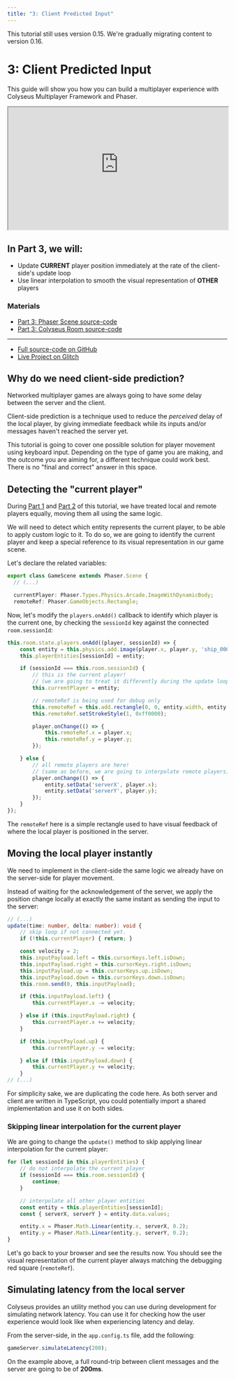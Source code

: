```yaml
---
title: "3: Client Predicted Input"
---
```


<Callout type="warning">
    This tutorial still uses version 0.15. We're gradually migrating content to version 0.16.
</Callout>

# 3: Client Predicted Input

This guide will show you how you can build a multiplayer experience with Colyseus Multiplayer Framework and Phaser.

<iframe src="https://colyseus-phaser-tutorial.glitch.me/#part3" width="100%" height="280"></iframe>

## In Part 3, we will:

- Update **CURRENT** player position immediately at the rate of the client-side's update loop
- Use linear interpolation to smooth the visual representation of **OTHER** players

### Materials

- [<LinkIcon/> Part 3: Phaser Scene source-code](https://github.com/colyseus/tutorial-phaser/blob/master/client/src/scenes/Part3Scene.ts)
- [<LinkIcon/> Part 3: Colyseus Room source-code](https://github.com/colyseus/tutorial-phaser/blob/master/server/src/rooms/Part3Room.ts)

---

- [<LinkIcon/> Full source-code on GitHub](https://github.com/colyseus/tutorial-phaser)
- [<LinkIcon/> Live Project on Glitch](https://glitch.com/~colyseus-phaser-tutorial)

## Why do we need client-side prediction?

Networked multiplayer games are always going to have _some_ delay between the server and the client.

Client-side prediction is a technique used to reduce the _perceived_ delay of the local player, by giving immediate feedback while its inputs and/or messages haven't reached the server yet.

This tutorial is going to cover one possible solution for player movement using keyboard input. Depending on the type of game you are making, and the outcome you are aiming for, a different technique could work best. There is no "final and correct" answer in this space.

## Detecting the "current player"

During [Part 1](basic-player-movement) and [Part 2](linear-interpolation) of this tutorial, we have treated local and remote players equally, moving them all using the same logic.

We will need to detect which entity represents the current player, to be able to apply custom logic to it.
To do so, we are going to identify the current player and keep a special reference to its visual representation in our game scene.

Let's declare the related variables:

```typescript
export class GameScene extends Phaser.Scene {
  // (...)

  currentPlayer: Phaser.Types.Physics.Arcade.ImageWithDynamicBody;
  remoteRef: Phaser.GameObjects.Rectangle;
```

Now, let's modify the `players.onAdd()` callback to identify which player is the current one, by checking the `sessionId` key against the connected `room.sessionId`:

```typescript
this.room.state.players.onAdd((player, sessionId) => {
    const entity = this.physics.add.image(player.x, player.y, 'ship_0001');
    this.playerEntities[sessionId] = entity;

    if (sessionId === this.room.sessionId) {
        // this is the current player!
        // (we are going to treat it differently during the update loop)
        this.currentPlayer = entity;

        // remoteRef is being used for debug only
        this.remoteRef = this.add.rectangle(0, 0, entity.width, entity.height);
        this.remoteRef.setStrokeStyle(1, 0xff0000);

        player.onChange(() => {
            this.remoteRef.x = player.x;
            this.remoteRef.y = player.y;
        });

    } else {
        // all remote players are here!
        // (same as before, we are going to interpolate remote players)
        player.onChange(() => {
            entity.setData('serverX', player.x);
            entity.setData('serverY', player.y);
        });
    }
});
```

The `remoteRef` here is a simple rectangle used to have visual feedback of where the local player is positioned in the server.

## Moving the local player instantly

We need to implement in the client-side the same logic we already have on the server-side for player movement.

Instead of waiting for the acknowledgement of the server, we apply the position change locally at exactly the same instant as sending the input to the server:

```typescript
// (...)
update(time: number, delta: number): void {
    // skip loop if not connected yet.
    if (!this.currentPlayer) { return; }

    const velocity = 2;
    this.inputPayload.left = this.cursorKeys.left.isDown;
    this.inputPayload.right = this.cursorKeys.right.isDown;
    this.inputPayload.up = this.cursorKeys.up.isDown;
    this.inputPayload.down = this.cursorKeys.down.isDown;
    this.room.send(0, this.inputPayload);

    if (this.inputPayload.left) {
        this.currentPlayer.x -= velocity;

    } else if (this.inputPayload.right) {
        this.currentPlayer.x += velocity;
    }

    if (this.inputPayload.up) {
        this.currentPlayer.y -= velocity;

    } else if (this.inputPayload.down) {
        this.currentPlayer.y += velocity;
    }
// (...)
```

<Callout type="info">
    For simplicity sake, we are duplicating the code here. As both server and client are written in TypeScript, you could potentially import a shared implementation and use it on both sides.
</Callout>

### Skipping linear interpolation for the current player

We are going to change the `update()` method to skip applying linear interpolation for the current player:

```typescript
for (let sessionId in this.playerEntities) {
    // do not interpolate the current player
    if (sessionId === this.room.sessionId) {
        continue;
    }

    // interpolate all other player entities
    const entity = this.playerEntities[sessionId];
    const { serverX, serverY } = entity.data.values;

    entity.x = Phaser.Math.Linear(entity.x, serverX, 0.2);
    entity.y = Phaser.Math.Linear(entity.y, serverY, 0.2);
}
```

Let's go back to your browser and see the results now. You should see the visual representation of the current player always matching the debugging red square (`remoteRef`).

## Simulating latency from the local server

Colyseus provides an utility method you can use during development for simulating network latency. You can use it for checking how the user experience would look like when experiencing latency and delay.

From the server-side, in the `app.config.ts` file, add the following:

```typescript
gameServer.simulateLatency(200);
```

On the example above, a full round-trip between client messages and the server are going to be of **200ms**.
